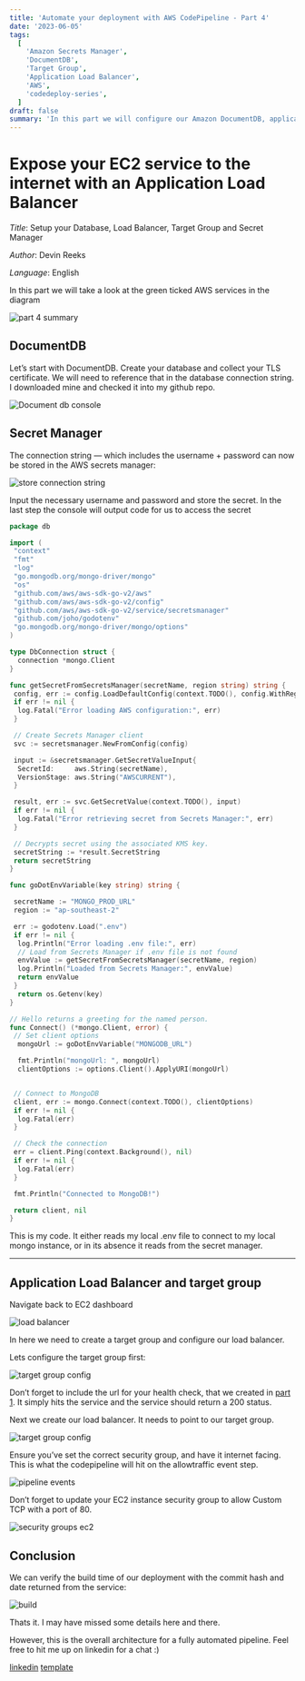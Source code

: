 ```yaml
---
title: 'Automate your deployment with AWS CodePipeline - Part 4'
date: '2023-06-05'
tags:
  [
    'Amazon Secrets Manager',
    'DocumentDB',
    'Target Group',
    'Application Load Balancer',
    'AWS',
    'codedeploy-series',
  ]
draft: false
summary: 'In this part we will configure our Amazon DocumentDB, application load balancer, target group and secret manager'
---
```


# Expose your EC2 service to the internet with an Application Load Balancer

_Title_: Setup your Database, Load Balancer, Target Group and Secret Manager

_Author_: Devin Reeks

_Language_: English

In this part we will take a look at the green ticked AWS services in the diagram

![part 4 summary](https://dev-blog-v86e.vercel.app/static/images/part-4-summary.png)

## DocumentDB

Let’s start with DocumentDB. Create your database and collect your TLS certificate. We will need to reference that in the database connection string. I downloaded mine and checked it into my github repo.

![Document db console](https://dev-blog-v86e.vercel.app/static/images/documentdb-setup.png)

## Secret Manager

The connection string — which includes the username + password can now be stored in the AWS secrets manager:

![store connection string](https://dev-blog-v86e.vercel.app/static/images/secret-manager.png)

Input the necessary username and password and store the secret. In the last step the console will output code for us to access the secret

```go
package db

import (
 "context"
 "fmt"
 "log"
 "go.mongodb.org/mongo-driver/mongo"
 "os"
 "github.com/aws/aws-sdk-go-v2/aws"
 "github.com/aws/aws-sdk-go-v2/config"
 "github.com/aws/aws-sdk-go-v2/service/secretsmanager"
 "github.com/joho/godotenv"
 "go.mongodb.org/mongo-driver/mongo/options"
)

type DbConnection struct {
  connection *mongo.Client
}

func getSecretFromSecretsManager(secretName, region string) string {
 config, err := config.LoadDefaultConfig(context.TODO(), config.WithRegion(region))
 if err != nil {
  log.Fatal("Error loading AWS configuration:", err)
 }

 // Create Secrets Manager client
 svc := secretsmanager.NewFromConfig(config)

 input := &secretsmanager.GetSecretValueInput{
  SecretId:     aws.String(secretName),
  VersionStage: aws.String("AWSCURRENT"),
 }

 result, err := svc.GetSecretValue(context.TODO(), input)
 if err != nil {
  log.Fatal("Error retrieving secret from Secrets Manager:", err)
 }

 // Decrypts secret using the associated KMS key.
 secretString := *result.SecretString
 return secretString
}

func goDotEnvVariable(key string) string {

 secretName := "MONGO_PROD_URL"
 region := "ap-southeast-2"

 err := godotenv.Load(".env")
 if err != nil {
  log.Println("Error loading .env file:", err)
  // Load from Secrets Manager if .env file is not found
  envValue := getSecretFromSecretsManager(secretName, region)
  log.Println("Loaded from Secrets Manager:", envValue)
  return envValue
 }
  return os.Getenv(key)
}

// Hello returns a greeting for the named person.
func Connect() (*mongo.Client, error) {
 // Set client options
  mongoUrl := goDotEnvVariable("MONGODB_URL")

  fmt.Println("mongoUrl: ", mongoUrl)
  clientOptions := options.Client().ApplyURI(mongoUrl)


 // Connect to MongoDB
 client, err := mongo.Connect(context.TODO(), clientOptions)
 if err != nil {
  log.Fatal(err)
 }

 // Check the connection
 err = client.Ping(context.Background(), nil)
 if err != nil {
  log.Fatal(err)
 }

 fmt.Println("Connected to MongoDB!")

 return client, nil
}

```

This is my code. It either reads my local .env file to connect to my local mongo instance, or in its absence it reads from the secret manager.

---

## Application Load Balancer and target group

Navigate back to EC2 dashboard

![load balancer](https://dev-blog-v86e.vercel.app/static/images/load-balancer.png)

In here we need to create a target group and configure our load balancer.

Lets configure the target group first:

![target group config](https://dev-blog-v86e.vercel.app/static/images/health-check.png)

Don’t forget to include the url for your health check, that we created in [part 1]("https://dev-blog-v86e.vercel.app/blog/automate-deploy-part-1"). It simply hits the service and the service should return a 200 status.

Next we create our load balancer. It needs to point to our target group.

![target group config](https://dev-blog-v86e.vercel.app/static/images/target-groups.png)

Ensure you’ve set the correct security group, and have it internet facing. This is what the codepipeline will hit on the allowtraffic event step.

![pipeline events](https://dev-blog-v86e.vercel.app/static/images/pipeline-events.png)

Don’t forget to update your EC2 instance security group to allow Custom TCP with a port of 80.

![security groups ec2](https://dev-blog-v86e.vercel.app/static/images/security-group-ec2.png)

## Conclusion

We can verify the build time of our deployment with the commit hash and date returned from the service:

![build](https://dev-blog-v86e.vercel.app/static/images/verify.png)

Thats it. I may have missed some details here and there.

However, this is the overall architecture for a fully automated pipeline. Feel free to hit me up on linkedin for a chat :)

[linkedin](https://www.linkedin.com/in/devin-reeks-85aa92b3/) [template](https://github.com/createdform/created-server)
